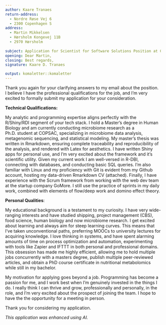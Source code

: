 ```yaml
---
author: Kaare Tranaes
return-address: 
  - Nordre Røse Vej 6
  - 2300 Copenhagen S
address:
  - Martin Mikkelsen
  - Hørsholm Kongevej 11B
  - 2970 Hørsholm
  
subject: Application for Scientist for Software Solutions Position at Gubra
opening: Dear Martin,
closing: Best regards,
signature: Kaare D. Tranaes

output: komaletter::komaletter
---
```


Thank you again for your clarifying answers to my email about the position. I believe I have the professional qualifications for the job, and I'm very excited to formally submit my application for your consideration.

**Technical Qualifications:**

My analytic and programming expertise aligns perfectly with the R/Shiny/RDI segment of your tech stack. I hold a Master's degree in Human Biology and am currently conducting microbiome research as a Ph.D. student at COPSAC, specializing in microbiome data analysis, metagenomic sequencing, and statistical modeling. My master's thesis was written in Rmarkdown, ensuring complete traceability and reproducibility of the analysis, and rendered with Latex for aesthetics. I have written Shiny apps for personal use, and I'm very excited about the framework and it's scientific utility. Given my current work I am well-versed in R-DBI, connecting with databases, and conducting basic SQL queries. I'm also familiar with Linux and my proficiency with Git is evident from my Github account, hosting my data-driven Rmarkdown CV (attached). Finally, I have experience with the Scrum framework from working with the web dev team at the startup company GoMore. I still use the practice of sprints in my daily work, combined with elements of flow/deep work and domino effect theory.

**Personal Qualities**:

My educational background is a testament to my curiosity. I have very wide-ranging interests and have studied shipping, project management (CBS), food science, human biology and now microbiome research. I get excited about learning and always aim for steep learning curves. This means that I've taken unconventional paths, preferring MOOCs to university lectures for acquiring knowledge. I love thinking in systems, and have spent alarming amounts of time on process optimization and automation, experimenting with tools like Zapier and IFTTT in both personal and professional domains. This obsession has made me highly efficient, allowing me to hold multiple jobs concurrently with a masters degree, publish multiple peer-reviewed articles, and obtain a PhD course certificate in nutritional metabolomics while still in my bachelor.

My motivation for applying goes beyond a job. Programming has become a passion for me, and I work best when I'm genuinely invested in the things I do. I really think I can thrive and grow, professionally and personally, in the role, and I'm very excited about the prospect of joining the team. I hope to have the the opportunity for a meeting in person.

Thank you for considering my application.


*This application was enhanced using AI.*

